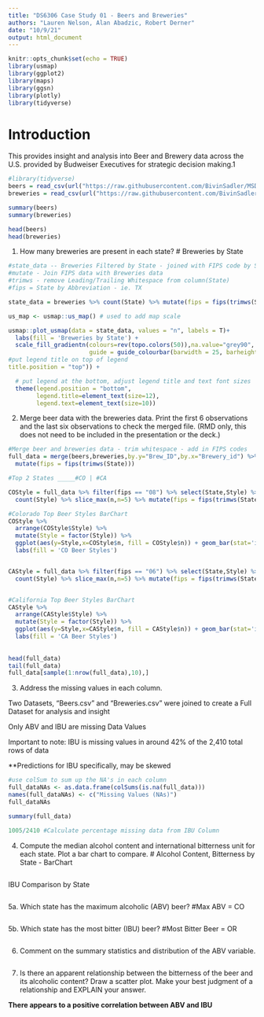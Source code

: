 ```yaml
---
title: "DS6306 Case Study 01 - Beers and Breweries"
authors: "Lauren Nelson, Alan Abadzic, Robert Derner"
date: "10/9/21"
output: html_document
---
```


```r
knitr::opts_chunk$set(echo = TRUE)
library(usmap)
library(ggplot2)
library(maps)
library(ggsn)
library(plotly)
library(tidyverse)
```

# Introduction
This provides insight and analysis into Beer and Brewery data across the U.S. provided by Budweiser Executives for strategic decision making.1

```r
#library(tidyverse)
beers = read_csv(url("https://raw.githubusercontent.com/BivinSadler/MSDS_6306_Doing-Data-Science/Master/Unit%208%20and%209%20Case%20Study%201/Beers.csv"))
breweries = read_csv(url("https://raw.githubusercontent.com/BivinSadler/MSDS_6306_Doing-Data-Science/Master/Unit%208%20and%209%20Case%20Study%201/Breweries.csv"))

summary(beers)
summary(breweries)

head(beers)
head(breweries)
```

1.	How many breweries are present in each state?
# Breweries by State
```r

#state_data -- Breweries Filtered by State - joined with FIPS code by State
#mutate - Join FIPS data with Breweries data
#trimws - remove Leading/Trailing Whitespace from column(State)
#fips = State by Abbreviation - ie. TX

state_data = breweries %>% count(State) %>% mutate(fips = fips(trimws(State)))

us_map <- usmap::us_map() # used to add map scale

usmap::plot_usmap(data = state_data, values = "n", labels = T)+
  labs(fill = 'Breweries by State') + 
  scale_fill_gradientn(colours=rev(topo.colors(50)),na.value="grey90",
                       guide = guide_colourbar(barwidth = 25, barheight = 0.6,
#put legend title on top of legend
title.position = "top")) +

  # put legend at the bottom, adjust legend title and text font sizes
  theme(legend.position = "bottom",
        legend.title=element_text(size=12), 
        legend.text=element_text(size=10))
```


2.	Merge beer data with the breweries data. Print the first 6 observations and the last six observations to check the merged file.  (RMD only, this does not need to be included in the presentation or the deck.)


```r
#Merge beer and breweries data - trim whitespace - add in FIPS codes
full_data = merge(beers,breweries,by.y="Brew_ID",by.x="Brewery_id") %>%
  mutate(fips = fips(trimws(State)))

#Top 2 States _____#CO | #CA

COStyle = full_data %>% filter(fips == "08") %>% select(State,Style) %>% group_by(State) %>% 
  count(Style) %>% slice_max(n,n=5) %>% mutate(fips = fips(trimws(State)))

#Colorado Top Beer Styles BarChart
COStyle %>% 
  arrange(COStyle$Style) %>% 
  mutate(Style = factor(Style)) %>% 
  ggplot(aes(y=Style,x=COStyle$n, fill = COStyle$n)) + geom_bar(stat='identity', show.legend = TRUE) +
  labs(fill = 'CO Beer Styles') 


CAStyle = full_data %>% filter(fips == "06") %>% select(State,Style) %>% group_by(State) %>% 
  count(Style) %>% slice_max(n,n=5) %>% mutate(fips = fips(trimws(State)))


#California Top Beer Styles BarChart
CAStyle %>% 
  arrange(CAStyle$Style) %>% 
  mutate(Style = factor(Style)) %>% 
  ggplot(aes(y=Style,x=CAStyle$n, fill = CAStyle$n)) + geom_bar(stat='identity', show.legend = TRUE) +
  labs(fill = 'CA Beer Styles') 
  
  
head(full_data)
tail(full_data)
full_data[sample(1:nrow(full_data),10),]
```

3.	Address the missing values in each column.

Two Datasets, "Beers.csv" and "Breweries.csv" were joined to create a Full Dataset for analysis and insight

Only ABV and IBU are missing Data Values

Important to note: IBU is missing values in  around 42% of the 2,410 total rows of data

**Predictions for IBU specifically, may be skewed

```r
#use colSum to sum up the NA's in each column
full_dataNAs <- as.data.frame(colSums(is.na(full_data)))
names(full_dataNAs) <- c("Missing Values (NAs)")
full_dataNAs

summary(full_data)

1005/2410 #Calculate percentage missing data from IBU Column
```

4.	Compute the median alcohol content and international bitterness unit for each state. Plot a bar chart to compare.
# Alcohol Content, Bitterness by State - BarChart

```r

```

IBU Comparison by State 

```r

```

5a.	Which state has the maximum alcoholic (ABV) beer? 
#Max ABV = CO
```r

```

5b. Which state has the most bitter (IBU) beer?
#Most Bitter Beer = OR
```r

```

6.	Comment on the summary statistics and distribution of the ABV variable.

```r

```

7.	Is there an apparent relationship between the bitterness of the beer and its alcoholic content? Draw a scatter plot.  Make your best judgment of a relationship and EXPLAIN your answer.

**There appears to a positive correlation between ABV and IBU**

```r
```